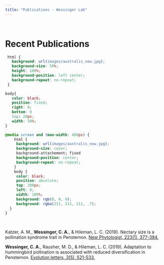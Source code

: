 ```yaml
---
title: "Publications - Wessinger Lab"
---
```

<br>

# Recent Publications

```css
 html {
   background: url(images/australis_new.jpg);
   background-size: 50%;
   height: 100%;
   background-position: left center;
   background-repeat: no-repeat;
 }

body{
   color: black;
   position: fixed;
   right: 0;
   bottom: 0
   top: 20px;
   width: 50%;
}

@media screen and (max-width: 480px) {
    html {
     background: url(images/australis_new.jpg);
     background-size: cover;
     background-attachement; fixed
     background-position: center;
     background-repeat: no-repeat;
    }
    body {
     color: black;
     position: absolute; 
     top: 200px; 
     left: 0; 
     width: 100%; 
     background: rgb(0, 0, 0);
     background: rgba(211, 211, 211, .7);
  }
}
```

<br>

Katzer, A. M., **Wessinger, C. A.**, & Hileman, L. C. (2019). Nectary size is a pollination syndrome trait in Penstemon. [New Phytologist, 223(1), 377-384.](https://doi.org/10.1111/nph.15769)


**Wessinger, C. A.**, Rausher, M. D., & Hileman, L. C. (2019). Adaptation to hummingbird pollination is associated with reduced diversification in Penstemon. [Evolution letters, 3(5), 521-533.](https://doi.org/10.1002/evl3.130)


